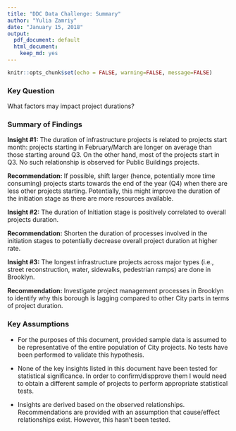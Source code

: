 ```yaml
---
title: "DDC Data Challenge: Summary"
author: "Yulia Zamriy"
date: "January 15, 2018"
output:
  pdf_document: default
  html_document:
    keep_md: yes
---
```


```r
knitr::opts_chunk$set(echo = FALSE, warning=FALSE, message=FALSE)
```

### Key Question

What factors may impact project durations?

### Summary of Findings

**Insight #1:** The duration of infrastructure projects is related to projects start month: projects starting in February/March are longer on average than those starting around Q3. On the other hand, most of the projects start in Q3. 
No such relationship is observed for Public Buildings projects. 

**Recommendation:** If possible, shift larger (hence, potentially more time consuming) projects starts towards the end of the year (Q4) when there are less other projects starting. Potentially, this might improve the duration of the initiation stage as there are more resources available.

**Insight #2:** The duration of Initiation stage is positively correlated to overall projects duration. 

**Recommendation:** Shorten the duration of processes involved in the initiation stages to potentially decrease overall project duration at higher rate.

**Insight #3:** The longest infrastructure projects across major types (i.e., street reconstruction, water, sidewalks, pedestrian ramps) are done in Brooklyn.

**Recommendation:** Investigate project management processes in Brooklyn to identify why this borough is lagging compared to other City parts in terms of project duration.

### Key Assumptions

- For the purposes of this document, provided sample data is assumed to be representative of the entire population of City projects. No tests have been performed to validate this hypothesis.

- None of the key insights listed in this document have been tested for statistical significance. In order to confirm/dispprove them I would need to obtain a different sample of projects to perform appropriate statistical tests. 

- Insights are derived based on the observed relationships. Recommendations are provided with an assumption that cause/effect relationships exist. However, this hasn't been tested.

